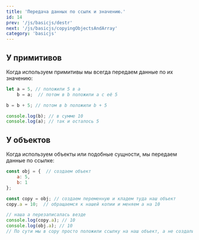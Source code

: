 ```yaml
---
title: 'Передача данных по ссылк и значению.'
id: 14
prev: '/js/basicjs/destr'
next: '/js/basicjs/copyingObjectsAndArray'
category: 'basicjs'
---
```


## У примитивов
Когда используем примитивы мы всегда передаем данные по их значению:
```javaScript
let a = 5, // положили 5 в а 
    b = a;  // потом в b положили a с её 5

b = b + 5; // потом в b положили b + 5

console.log(b); // в сумме 10 
console.log(a); // так и осталось 5
```

## У объектов
Когда используем объекты или подобные сущности, мы передаем данные по ссылке:
```javaScript
const obj = {  // создаем объект
    a: 5,
    b: 1
};

const copy = obj; // создаем переменную и кладем туда наш объект
copy.a = 10;  // обращаемся к нашей копии и меняем a на 10

// наша a перезаписалась везде
console.log(copy.a); // 10
console.log(obj.a); // 10
// По сути мы в copy просто положили ссылку на наш объект, а не создали его копию.
```